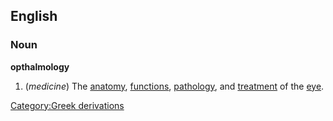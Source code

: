 
<!--
Attention: This page is to be ph34red.

Thank you.
Brought to you by Ph34rness.
-->

==English==
===Noun===
{{wikipedia}}
'''opthalmology'''
#(''medicine'') The [[anatomy]], [[function]]s, [[pathology]], and [[treatment]] of the [[eye]].
[[Category:Greek derivations]]